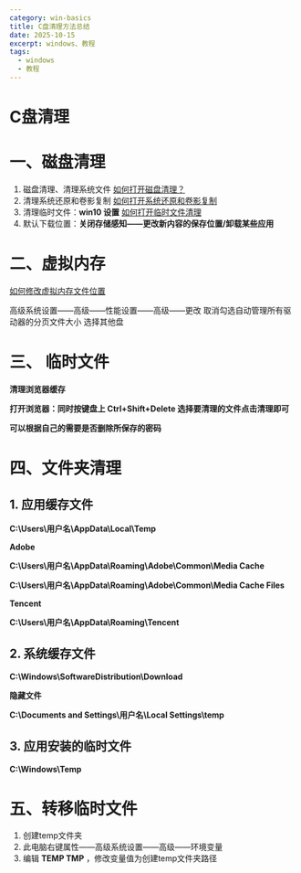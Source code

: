 ```yaml
---
category: win-basics
title: C盘清理方法总结
date: 2025-10-15
excerpt: windows、教程
tags:
  - windows
  - 教程
---
```


# C盘清理

# 一、磁盘清理

1. 磁盘清理、清理系统文件 [如何打开磁盘清理？](%E5%A6%82%E4%BD%95%E6%89%93%E5%BC%80%E7%A3%81%E7%9B%98%E6%B8%85%E7%90%86%EF%BC%9F%208a4692e4541d4057b5cbc43498093202.md) 
2. 清理系统还原和卷影复制 [如何打开系统还原和卷影复制](%E5%A6%82%E4%BD%95%E6%89%93%E5%BC%80%E7%B3%BB%E7%BB%9F%E8%BF%98%E5%8E%9F%E5%92%8C%E5%8D%B7%E5%BD%B1%E5%A4%8D%E5%88%B6%2067c9fa94a4674f08ae85980d0cf208c2.md) 
3. 清理临时文件：**win10 设置** [如何打开临时文件清理](%E5%A6%82%E4%BD%95%E6%89%93%E5%BC%80%E4%B8%B4%E6%97%B6%E6%96%87%E4%BB%B6%E6%B8%85%E7%90%86%208d54374f92694d0196730bf1616f5564.md) 
4. 默认下载位置：**关闭存储感知——更改新内容的保存位置/卸载某些应用**

# 二、虚拟内存

[如何修改虚拟内存文件位置](%E5%A6%82%E4%BD%95%E4%BF%AE%E6%94%B9%E8%99%9A%E6%8B%9F%E5%86%85%E5%AD%98%E6%96%87%E4%BB%B6%E4%BD%8D%E7%BD%AE%20ad3627f82cb947c88c02bad372914091.md) 

高级系统设置——高级——性能设置——高级——更改
取消勾选自动管理所有驱动器的分页文件大小
选择其他盘

# 三、 临时文件

**清理浏览器缓存**

**打开浏览器：同时按键盘上 Ctrl+Shift+Delete 选择要清理的文件点击清理即可**

**可以根据自己的需要是否删除所保存的密码**

# 四、文件夹清理

## 1. 应用缓存文件

**C:\Users\用户名\AppData\Local\Temp**

**Adobe**

**C:\Users\用户名\AppData\Roaming\Adobe\Common\Media Cache**

**C:\Users\用户名\AppData\Roaming\Adobe\Common\Media Cache Files**

**Tencent**

**C:\Users\用户名\AppData\Roaming\Tencent**

## 2. 系统缓存文件

**C:\Windows\SoftwareDistribution\Download**

**隐藏文件**

**C:\Documents and Settings\用户名\Local Settings\temp**

## 3. 应用安装的临时文件

**C:\Windows\Temp**

# 五、转移临时文件

1. 创建temp文件夹
2. 此电脑右键属性——高级系统设置——高级——环境变量
3. 编辑 **TEMP TMP** ，修改变量值为创建temp文件夹路径